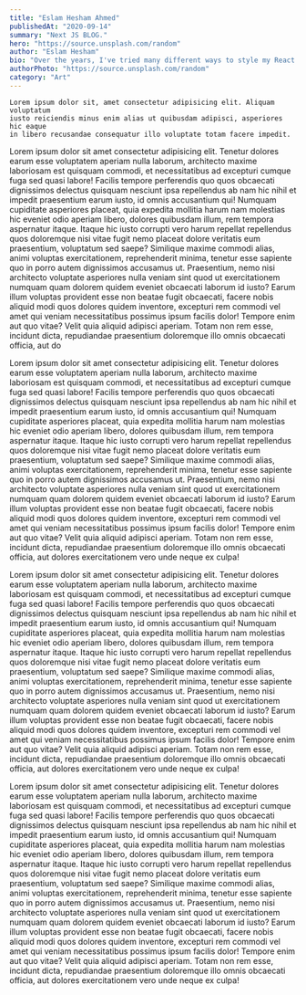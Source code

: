 ```yaml
---
title: "Eslam Hesham Ahmed"
publishedAt: "2020-09-14"
summary: "Next JS BLOG."
hero: "https://source.unsplash.com/random"
author: "Eslam Hesham"
bio: "Over the years, I've tried many different ways to style my React apps"
authorPhoto: "https://source.unsplash.com/random"
category: "Art"
---
```


    Lorem ipsum dolor sit, amet consectetur adipisicing elit. Aliquam voluptatum
    iusto reiciendis minus enim alias ut quibusdam adipisci, asperiores hic eaque
    in libero recusandae consequatur illo voluptate totam facere impedit.

Lorem ipsum dolor sit amet consectetur adipisicing elit. Tenetur dolores earum esse
voluptatem aperiam nulla laborum, architecto maxime laboriosam est quisquam commodi,
et necessitatibus ad excepturi cumque fuga sed quasi labore! Facilis tempore perferendis
quo quos obcaecati dignissimos delectus quisquam nesciunt ipsa repellendus ab nam
hic nihil et impedit praesentium earum iusto, id omnis accusantium qui! Numquam cupiditate
asperiores placeat, quia expedita mollitia harum nam molestias hic eveniet odio aperiam
libero, dolores quibusdam illum, rem tempora aspernatur itaque. Itaque hic iusto
corrupti vero harum repellat repellendus quos doloremque nisi vitae fugit nemo placeat
dolore veritatis eum praesentium, voluptatum sed saepe? Similique maxime commodi
alias, animi voluptas exercitationem, reprehenderit minima, tenetur esse sapiente
quo in porro autem dignissimos accusamus ut. Praesentium, nemo nisi architecto voluptate
asperiores nulla veniam sint quod ut exercitationem numquam quam dolorem quidem eveniet
obcaecati laborum id iusto? Earum illum voluptas provident esse non beatae fugit
obcaecati, facere nobis aliquid modi quos dolores quidem inventore, excepturi rem
commodi vel amet qui veniam necessitatibus possimus ipsum facilis dolor! Tempore
enim aut quo vitae? Velit quia aliquid adipisci aperiam. Totam non rem esse, incidunt
dicta, repudiandae praesentium doloremque illo omnis obcaecati officia, aut do

Lorem ipsum dolor sit amet consectetur adipisicing elit. Tenetur dolores earum esse voluptatem aperiam nulla laborum, architecto maxime laboriosam est quisquam commodi, et necessitatibus ad excepturi cumque fuga sed quasi labore! Facilis tempore perferendis quo quos obcaecati dignissimos delectus quisquam nesciunt ipsa repellendus ab nam hic nihil et impedit praesentium earum iusto, id omnis accusantium qui! Numquam cupiditate asperiores placeat, quia expedita mollitia harum nam molestias hic eveniet odio aperiam libero, dolores quibusdam illum, rem tempora aspernatur itaque. Itaque hic iusto corrupti vero harum repellat repellendus quos doloremque nisi vitae fugit nemo placeat dolore veritatis eum praesentium, voluptatum sed saepe? Similique maxime commodi alias, animi voluptas exercitationem, reprehenderit minima, tenetur esse sapiente quo in porro autem dignissimos accusamus ut. Praesentium, nemo nisi architecto voluptate asperiores nulla veniam sint quod ut exercitationem numquam quam dolorem quidem eveniet obcaecati laborum id iusto? Earum illum voluptas provident esse non beatae fugit obcaecati, facere nobis aliquid modi quos dolores quidem inventore, excepturi rem commodi vel amet qui veniam necessitatibus possimus ipsum facilis dolor! Tempore enim aut quo vitae? Velit quia aliquid adipisci aperiam. Totam non rem esse, incidunt dicta, repudiandae praesentium doloremque illo omnis obcaecati officia, aut dolores exercitationem vero unde neque ex culpa!

Lorem ipsum dolor sit amet consectetur adipisicing elit. Tenetur dolores earum esse voluptatem aperiam nulla laborum, architecto maxime laboriosam est quisquam commodi, et necessitatibus ad excepturi cumque fuga sed quasi labore! Facilis tempore perferendis quo quos obcaecati dignissimos delectus quisquam nesciunt ipsa repellendus ab nam hic nihil et impedit praesentium earum iusto, id omnis accusantium qui! Numquam cupiditate asperiores placeat, quia expedita mollitia harum nam molestias hic eveniet odio aperiam libero, dolores quibusdam illum, rem tempora aspernatur itaque. Itaque hic iusto corrupti vero harum repellat repellendus quos doloremque nisi vitae fugit nemo placeat dolore veritatis eum praesentium, voluptatum sed saepe? Similique maxime commodi alias, animi voluptas exercitationem, reprehenderit minima, tenetur esse sapiente quo in porro autem dignissimos accusamus ut. Praesentium, nemo nisi architecto voluptate asperiores nulla veniam sint quod ut exercitationem numquam quam dolorem quidem eveniet obcaecati laborum id iusto? Earum illum voluptas provident esse non beatae fugit obcaecati, facere nobis aliquid modi quos dolores quidem inventore, excepturi rem commodi vel amet qui veniam necessitatibus possimus ipsum facilis dolor! Tempore enim aut quo vitae? Velit quia aliquid adipisci aperiam. Totam non rem esse, incidunt dicta, repudiandae praesentium doloremque illo omnis obcaecati officia, aut dolores exercitationem vero unde neque ex culpa!

Lorem ipsum dolor sit amet consectetur adipisicing elit. Tenetur dolores earum esse voluptatem aperiam nulla laborum, architecto maxime laboriosam est quisquam commodi, et necessitatibus ad excepturi cumque fuga sed quasi labore! Facilis tempore perferendis quo quos obcaecati dignissimos delectus quisquam nesciunt ipsa repellendus ab nam hic nihil et impedit praesentium earum iusto, id omnis accusantium qui! Numquam cupiditate asperiores placeat, quia expedita mollitia harum nam molestias hic eveniet odio aperiam libero, dolores quibusdam illum, rem tempora aspernatur itaque. Itaque hic iusto corrupti vero harum repellat repellendus quos doloremque nisi vitae fugit nemo placeat dolore veritatis eum praesentium, voluptatum sed saepe? Similique maxime commodi alias, animi voluptas exercitationem, reprehenderit minima, tenetur esse sapiente quo in porro autem dignissimos accusamus ut. Praesentium, nemo nisi architecto voluptate asperiores nulla veniam sint quod ut exercitationem numquam quam dolorem quidem eveniet obcaecati laborum id iusto? Earum illum voluptas provident esse non beatae fugit obcaecati, facere nobis aliquid modi quos dolores quidem inventore, excepturi rem commodi vel amet qui veniam necessitatibus possimus ipsum facilis dolor! Tempore enim aut quo vitae? Velit quia aliquid adipisci aperiam. Totam non rem esse, incidunt dicta, repudiandae praesentium doloremque illo omnis obcaecati officia, aut dolores exercitationem vero unde neque ex culpa!
